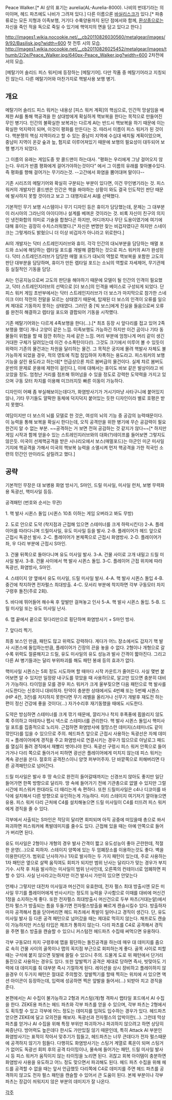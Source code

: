 Peace Walker.[* AI 상의 표기는 aurelia(AL-Aurelia-8000). 나비의 번데기라는 의미이며, 헤드 파츠에도 나비가 그려져 있다.] 다른 이름으론 [[바실리스크]]가 있다.[* 파충류로는 모든 지형과 이족보행, 거기다 수륙양용까지 된단 점에서와 함께, [[환상종]]으로는 자신을 죽인 적을 독으로 죽일 수 있기에 핵억지의 면을 담고 있다고 한다.]

http://images1.wikia.nocookie.net/__cb20110826030560/metalgear/images/9/92/Basilisk.jpg?width=600
첫 전투 시의 모습.
http://images1.wikia.nocookie.net/__cb20110826025452/metalgear/images/thumb/2/2e/Peace_Walker.jpg/640px-Peace_Walker.jpg?width=600
2차전에서의 모습.

[메탈기어 솔리드 피스 워커]에 등장하는 [메탈기어]. 다만 작품 중 메탈기어라고 지칭되진 않는다.
다른 메탈기어와 마찬가지로 핵발사용 보행 병기. 

== 개요 ==
메탈기어 솔리드 피스 워커는 내용상 [피스 워커 계획]의 핵심으로, 인간적 망설임을 배제한 AI를 통해 핵공격을 한 상대방에게 확실하게 핵보복을 한다는 목적으로 만들어진 무인 병기다. 인간의 불확실한 보복과는 다르게 AI는 반드시 핵보복을 하기 때문에 이는 확실한 억지력이 되며, 이것이 평화를 만든다는 것. 따라서 이름이 피스 워커가 된 것이다. 핵분쟁의 핵심 지역이라고 할 수 있는 중남미 지역에 수십대 배치될 계획이었으며, 중남미 지역이 온갖 숲과 늪, 험지로 이루어져있기 때문에 보행의 필요성이 대두되어 보행 병기가 되었다.

그 이름의 유래는 게임도중 핫 콜드맨이 하는대사. "평화는 우리에게 그냥 걸어오지 않는다. 우리가 반쯤 평화에게 걸어가야하는것이다" 에서 그 이름의 유래를 찾아볼수있다.
즉 평화를 향해 걸어가는 무기라는것. --고간에서 화염을 뿜어대며 말이다--

기존 시리즈의 메탈기어와 확실히 구분되는 부분이 있다면, 이건 무인병기라는 것. 피스워커의 개발자인 콜드맨은 인간은 핵을 쏴야하는 상황이 와도 결국 인도적인 판단 때문에 발사하지 못할 것이라고 보고 그 대행자로서 AI를 선택했다. 

기본적인 무기 보행 시스템이나 무기 디자인 등은 휴이가 담당했는데, 문제는 그 대부분이 러시아의 그라닌의 아이디어나 설계를 베껴온 것이라는 것. 비록 자신이 친구의 의지인 냉전화합의 의미로 기술을 합쳤다곤 하지만, 어디까지나 무단 도용이였기에 여기에 대해 휴이는 굉장히 수치스러워했다.[* 자신은 변명만 찾는 비겁자였다곤 하지만 스네이크는 그렇게라도 밝혔으니 더 이상 비겁자가 아니라고 위로한다.]
 
AI의 개발자는 닥터 스트레인지러브와 휴이. 각각 인간의 대뇌부분을 담당하는 매멀 포드와 소뇌에 해당하는 렙타일 포드를 개발해 결합하는 것으로 피스 워커의 AI가 완성된다. 닥터 스트레인즈러브가 담당한 매멀 포드가 대뇌의 역할로 핵보복을 포함한 고도의 판단 대부분을 담당하며, 휴이가 만든 렙타일 포드는 소뇌의 역할로 자세제어, 무기관제 등 실질적인 기동을 담당.

AI는 인공지능으로써 고도의 판단을 해야하기 때문에 모델이 될 인간의 인격이 필요했고, 닥터 스트레인지러브의 선택으로 [더 보스]의 인격을 베이스로 구성되게 되었다. 단 피스 워커 게임 초반부에서는 닥터 스트레인지러브가 더 보스가 마지막으로 참가한 스네이크 이터 작전의 전말을 모르는 상태였기 때문에, 탑재된 더 보스의 인격이 오류를 일으켜 제대로 기동하지 못하는 상태였다. 그러던 중 [빅 보스]에게 진실을 들음으로써 오류를 완전히 해결하고 렙타일 포드와 결합되어 기동을 시작헀다.

기존 메탈기어와는 다르게 4족보행을 한다(…).[* 최초 등장 시 앞다리를 접고 있어 2족 보행을 했다] 개나 고양이 같은 느낌. 이족보행도 가능하긴 하지만 이건 곰이나 기타 동물들이 위협을 할 때 잠깐 취하는 자세 같은 느낌. 머리 부분에 엄청나게 머리 같이 생긴 거대한 구체가 달려있는데 이건 수소폭탄이다(!). 그것도 크기에서 미루어 볼 수 있듯이 위력이 기존의 물건과는 차원을 달리하는 물건. 그 목적은 궁지에 몰려 핵발사 자체도 불가능하게 되었을 경우, 적의 영토에 직접 침입하여 자폭하는 용도라고. 피스워커의 보행기능을 살린 용도라고 하는데[* 언급상으론 챠르 봄버급의 물건이다. 실제 챠르 봄버도 운반의 문제로 운용에 제한이 걸린다.], 이에 대해서는 휴이도 바보 같은 발상이라고 비꼬았을 정도. 엄청난 거리를 점프해 뛰어넘을 수 있을 정도로 강력한 도약력을 가지고 있으며 구동 모터 차지를 이용해 미끄러지듯 빠른 이동이 가능하다. 

디자인이 어째 좀 부실해보이는데다가, 화염방사기가 거시기마냥 사타구니에 붙어있지 않나, 기타 무기들도 얄팍한 동체에 덕지덕지 붙어있는 듯한 디자인이라 별로 호평은 받지 못했다. 

여담이지만 더 보스의 뇌를 모델로 한 것은, 여성의 뇌의 기능 중 공감의 능력때문이다. 이 능력을 통해 보복을 확실시 한다는데, 오직 공격만을 위한 병기에 무슨 공감력이 필요한건지 알 수 없는 부분. ~~공격하는 거 보면 전혀 공감하는 것 같지가 않다~~[* 하지만 게임 시작과 함께 얻을수 있는 스트레인지러브와의 대화(?)테이프를 들어보면 그렇지도 않은듯. 미국이 선제핵공격을 받은 시나리오에서 보스(매멀포드)는 아군인 미군 미사일기지에 핵공격을 가해서 미국의 핵보복 능력을 소멸시켜 먼저 핵공격을 가한 적국인 소련의 민간인 만이라도 살릴려고 했다.]

== 공략 ==

기본적인 무장은 대 보병용 화염 방사기, S마인, 드릴 미사일, 미사일 런처, 보병 무력화용 독광선, 핵미사일 등등.

공격패턴 (번호와 순서는 무관)

1. 핵 발사 시퀸스 돌입 (시퀸스 10초 이하는 게임 오버라고 봐도 무방)

2. 도로 안으로 도약 (착지점과 근접해 있으면 스테미너를 크게 하락시킨다)
2-A. 플레이어를 따라다니며 드릴미사일, 유도 미사일 등을 발사.
2-B. 플레이어가 헤드 앞으로 근접시 독광선 발사.
2-C. 플레이어가 본체쪽으로 근접시 화염방사.
2-D. 플레이어가 좌, 우 다리 부분에 근접시 S마인.

3. 건물 뒤쪽으로 돌아다니며 유도 미사일 발사.
3-A. 건물 사이로 고개 내밀고 드릴 미사일 발사.
3-B. 건물 사이에서 핵 발사 시퀸스 돌입.
3-C. 플레이어 근접 위치에 따라 독광선, 화염방사, S마인.

4. 스테이지 양 옆에서 유도 미사일, 드릴 미사일 발사.
4-A. 핵 발사 시퀸스 돌입
4-B. 중간에 착지하면 전자펄스 최대방출.
4-C. 모서리 부분에 착지하면 각부 구동모터 차지 구령후 돌진(주로 2회).

5. 바다에 뛰어들어 해수욕 후 앞발만 걸쳐놓고 인사
5-A. 핵 발사 시퀸스 돌입.
5-B. 드릴 미사일 또는 유도 미사일 난사.

6. 맵 끝에서 끝으로 뒷다리만으로 횡단하며 화염방사기 + S마인 방사.

7. 앞다리 찍기.

최종 보스인 만큼, 패턴도 많고 위력도 강력하다. 게다가 어느 장소에서도 갑자기 핵 발사 시퀸스에 돌입하는만큼, 플레이어가 긴장의 끈을 놓을 수 없다. 2형이나 개형으로 갈수록 위력도 절륜해지고 드릴, 유도 미사일의 유도 성능과 발사 간격이 짧아진다. 그리고 다른 AI 병기들과는 달리 부위파괴를 해도 패턴 봉쇄 등의 효과가 없다.

핵미사일 시퀀스는 5회 정도 시도하며 할 때마다 시작 카운트가 줄어든다. 사실 몇번 붙어보면 알 수 있지만 일정량 내구도를 깎았을 때 사용하므로, 알고만 있으면 충분히 대비가 가능하다. 타이밍을 모를 경우 피스 워커가 크게 울부짖으면 다음 패턴으로 핵 발사를 시도한다는 신호이니 대비하자. 탄약이 충분한 상태에서도 4번째 또는 5번째 시퀀스(HP 4칸, 3칸)를 저지하지 못한다면 무기 레벨을 올리거나 신무기 개발후 재도전 하는 편이 정신 건강에 좋을 것이다(...) 자가수리후 재기동했을 때에도 시도한다.

도약은 방심하면 스테미너를 크게 깎기 때문에, 깔리거나 착지 후폭풍에 휩쓸리지 않도록 주의하고 마테차나 펩시 넥스로 스테미너를 관리한다. 핵 발사 시퀸스 돌입시 핵미사일 포트를 집중적으로 노리자. 근접하면 화염방사에 절망스런 데미지(스테미너도 같이 깎인다)를 입을 수 있으므로 주의. 헤드파츠 앞으로 근접시 사용하는 독광선은 자체 데미지 + 플레이어에게 경직을 주고 화염방사로 연결시키는 경우가 많으므로 아날로그 패드를 열심히 돌려 경직에서 재빨리 벗어나야 한다. 독광선 구령시 피스 워커 안쪽으로 들어가거나 다리 쪽으로 돌아가서 피하면 광선은 플레이어에게 미치지 않는데 피스 워커는 계속 광선을 쏜다. 절호의 공격찬스이니 양껏 퍼부어주자. 단 바깥쪽으로 피해버리면 다른 공격패턴으로 넘어간다.

드릴 미사일은 발사 후 땅 속으로 완전히 들어갈때까지는 신경쓰지 않아도 좋지만 일단 들어가면 한쪽 방향으로 달리자. 땅 속에 들어가기 전에 기관총으로 없앨 수 있지만 그럴 시간에 피스워커 한대라도 더 때리는게 속 편하다. 또한 드릴미사일은 c4나 디코이를 바닥에 설치해서 다른 방향으로 유인하는게 가능하다. 미리 스테이지 여기저기 깔아놓으면 유용. 피스 워커 다리 근처에 C4를 설치해놓으면 드릴 미사일이 C4를 터뜨려 피스 워커에게 경직을 줄 수 있다.

각부에서 사출되는 S마인은 적당히 달리면 회피되며 아직 공중에 떠있을때 총으로 쏴서 파괴하면 피스워커에 폭발데미지를 줄수도 있다. 근접해 있을 때는 아예 안쪽으로 들어가 버리면 된다.

유도 미사일은 2형이나 개형의 경우 발사 간격이 짧고 유도성능이 좋아 곤란한데, 적절한 운영(…)으로 피하자. 스테이지 양쪽에 있는 두 엄폐장소를 이용하는것도 좋다. 벽을 이용한다던가. 범위로 난사하거나 1자로 발사하는 두 가지 패턴이 있는데, 주로 사용하는 1자 패턴은 옆으로 살짝 움직여도 회피가 되지만 범위 난사는 달리다가 맞는 경우가 부지기수. 시작 후 처음 발사하는 미사일이 범위 난사인데, 오른쪽의 컨테이너로 엄폐하면 피할 수 있다.
사실 난사라고는하지만 이건 발사시 가만히 있으면 안맞는다

언제나 그렇지만 대전차 미사일과 머신건이 유효한데, 전자 펄스 최대 방출시엔 모든 미사일 무기를 플레이어에게 반사시키는 정도의 능력을 구사함으로 이때를 대비에 머신건 1정을 소지하는게 좋다. 또한 전자펄스 최대방출시 머신건으로 두부 파츠(거대눈알)에서 전자 펄스가 방출되는 틈을 두들기면 전자펄스방출을 빠르게 캔슬시킬수 있다. 방출하자마자 공격해서 틈을 닫아버리면 헤드 파츠에서 폭발이 일어나고 경직이 생긴다. 단, 유도 미사일 발사 등 다른 공격 패턴으로 넘어갔을 때는 제대로 먹히지 않는다. 채프로도 캔슬이 가능하지만 커스텀 타입은 채프가 통하지 않는다. 다리 파츠를 C4로 공격해서 경직을 주면 펄스 방출을 캔슬할 수 있으니 커스텀전 헤드파츠 수집때 써먹으면 유용하다.

각부 구동모터 차지 구령후에 맵을 횡단하는 돌진공격을 하는데 매우 대 데미지를 줌으로 속히 건물 사이의 골목이나 맵의 꼭지점 부근으로 회피하는게 좋다. 골목 사이로 피할때는 구석에 붙지 않으면 뒷발에 쓸릴 수 있으니 주의. 드물게 도로 위 패턴에서 단거리 돌진으로 사용하는 경우도 있다. 또한 앞발찍기 공격은 제대로 당하면 즉사, 빗맞아도 기력에 대 데미지를 줘 대부분 즉시 기절하게 된다. 레이션을 상시 장비하고 플레이하지 않을경우 이 두가지 패턴은 절대로 주의할것. 앞발찍기를 할때 찍히는 위치에 서 있으면 액션 아이콘이 등장하는데, 입력에 성공하면 찍은 앞발을 들어서(...) 되받아 치고 경직을 준다. 

본편에서는 AI 수집이 불가능하고 2형과 커스텀(개)형 격파시 랩타일 포드에서 AI 수집을 한다. ZEKE용 파츠는 헤드 파츠와 각부 파츠를 얻을 수 있으며, 각부 파츠는 2형에서도 획득할 수 있고 각부에 어느 정도는 데미지를 입혀도 입수하는 경우가 있다. 헤드파츠 얻으면 ZEKE에 달고 모의전을 해보자. 독광선과 전자펄스의 압박이란(...). 그런데 막상 파츠를 얻거나 AI 수집을 위해 특정 부위만 파괴하거나 파괴하지 않으려고 하면 상당히 짜증난다. 방어력도 높은데다 한시도 가만있질 않기 때문인데, 특히 Attack AI 부분인 화염방사기는 표적이 작아서 맞추기가 힘들고, 헤드파츠는 너무 큰데다가 전자 펄스때문에 공격하지 않기가 힘들다. 다행히도 화염방사기는 스팅거 계열로 록온이 되며 스팅거가 없어도 독광선 회피 후의 공격 타이밍이나, 물속에 들어가는 패턴, 드릴 미사일 발사시 등 피스 워커가 움직이지 않는 타이밍을 노리면 된다. 귀찮고 회복 아이템이 충분하면 화염방사 사용을 유도하고 어느 정도 맞으면서 파괴해도 된다. 헤드 파츠 수집을 위해 헤드를 공격할 수 없을 때는 앞서 언급했듯 다리쪽에 C4로 데미지를 주면 헤드 파츠를 공격하지 않고도 전자 펄스 패턴을 캔슬할 수 있어서 큰 도움이 된다. 본체 부분이나 각부 파츠는 장갑이 씌워지지 않은 부분의 데미지가 잘 나온다.

[[각주]]
